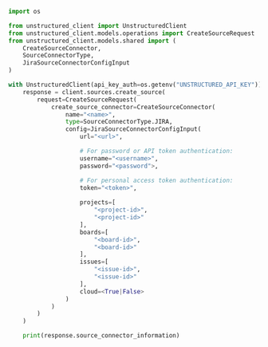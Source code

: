 ```python Python SDK
import os

from unstructured_client import UnstructuredClient
from unstructured_client.models.operations import CreateSourceRequest
from unstructured_client.models.shared import (
    CreateSourceConnector,
    SourceConnectorType,
    JiraSourceConnectorConfigInput
)

with UnstructuredClient(api_key_auth=os.getenv("UNSTRUCTURED_API_KEY")) as client:
    response = client.sources.create_source(
        request=CreateSourceRequest(
            create_source_connector=CreateSourceConnector(
                name="<name>",
                type=SourceConnectorType.JIRA,
                config=JiraSourceConnectorConfigInput(
                    url="<url>",

                    # For password or API token authentication:
                    username="<username>",
                    password="<password">,

                    # For personal access token authentication:
                    token="<token>",
        
                    projects=[ 
                        "<project-id>",
                        "<project-id>"
                    ],
                    boards=[ 
                        "<board-id>",
                        "<board-id>"
                    ],
                    issues=[ 
                        "<issue-id>",
                        "<issue-id>"
                    ],
                    cloud=<True|False>
                )
            )
        )
    )

    print(response.source_connector_information)
```